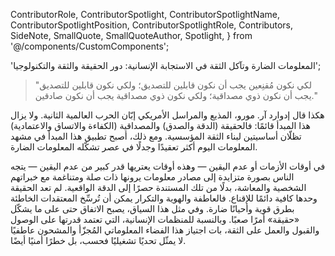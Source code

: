   ContributorRole,
  ContributorSpotlight,
  ContributorSpotlightName,
  ContributorSpotlightPosition,
  ContributorSpotlightRole,
  Contributors,
  SideNote,
  SmallQuote,
  SmallQuoteAuthor,
  Spotlight,
} from '@/components/CustomComponents';

  'المعلومات الضارة وتآكل الثقة في الاستجابة الإنسانية: دور الحقيقة والثقة والتكنولوجيا';

> "لكي نكون مُقنِعين يجب أن نكون قابلين للتصديق؛ ولكي نكون قابلين للتصديق يجب أن نكون ذوي مصداقية؛
> ولكي نكون ذوي مصداقية يجب أن نكون صادقين."

هكذا قال إدوارد آر. مورو، المذيع والمراسل الأمريكي إبّان الحرب العالمية الثانية. ولا يزال هذا المبدأ قائمًا: فالحقيقة (الدقة والصدق) والمصداقية (الكفاءة والاتساق والاعتمادية) تظلّان أساسيتين لبناء الثقة المؤسسية. ومع ذلك، أصبح تطبيق هذا المبدأ في مشهد المعلومات اليوم أكثر تعقيدًا وجدلًا في عصر تشكّله المعلومات الضارة.

في أوقات الأزمات أو عدم اليقين — وهذه أوقات يعتريها قدر كبير من عدم اليقين — يتجه الناس بصورة متزايدة إلى مصادر معلومات يرونها ذات صلة ومتناغمة مع خبراتهم الشخصية والمعاشة، بدلًا من تلك المستندة حصرًا إلى الدقة الواقعية. لم تعد الحقيقة وحدها كافية دائمًا للإقناع. فالعاطفة والهوية والتكرار يمكن أن تُرسِّخ المعتقدات الخاطئة بطرق قوية وأحيانًا ضارة. وفي مثل هذا السياق، يصبح الاتفاق حتى على ما يشكّل «حقيقة» أمرًا صعبًا. وبالنسبة للمنظمات الإنسانية، التي تعتمد قدرتها على الوصول والقبول والعمل على الثقة، بات اجتياز هذا الفضاء المعلوماتي المُجزّأ والمشحون عاطفيًا لا يمثّل تحديًا تشغيليًا فحسب، بل خطرًا أمنيًا أيضًا.
